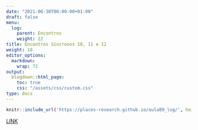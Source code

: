 ---
date: "2021-06-30T00:00:00+01:00"
draft: false
menu:
  log:
    parent: Encontros
    weight: 22
title: Encontros Síncronos 10, 11 e 12
weight: 18
editor_options: 
  markdown: 
    wrap: 72
output: 
  blogdown::html_page:
    toc: true
    css: "/assets/css/custom.css"
type: docs
---


```{r echo=FALSE, message=FALSE, warning=FALSE}
knitr::include_url('https://places-research.github.io/aula09_log/', height = "400px")
```

[LINK](https://places-research.github.io/aula09_log/)

